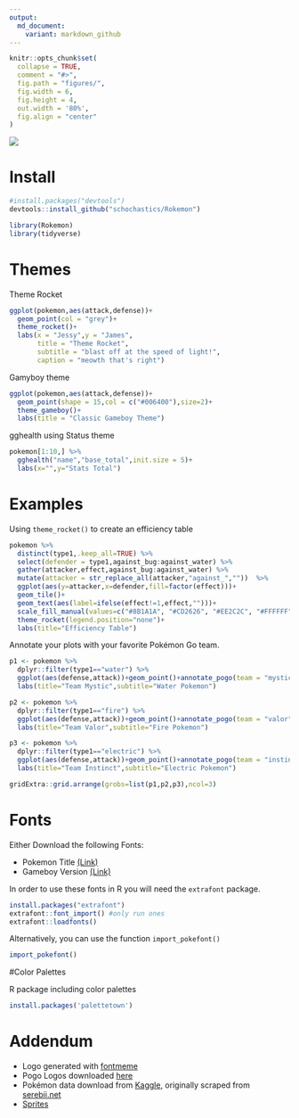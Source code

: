 ```yaml
---
output:
  md_document:
    variant: markdown_github
---
```


<!-- README.md is generated from README.Rmd. Please edit that file -->

```r
knitr::opts_chunk$set(
  collapse = TRUE,
  comment = "#>",
  fig.path = "figures/",
  fig.width = 6,
  fig.height = 4,
  out.width = '80%',
  fig.align = "center" 
)
```

![](rokemon.png) 


# Install
```r
#install.packages("devtools")
devtools::install_github("schochastics/Rokemon")
```

```r
library(Rokemon)
library(tidyverse)
```

# Themes

Theme Rocket

```r
ggplot(pokemon,aes(attack,defense))+
  geom_point(col = "grey")+
  theme_rocket()+
  labs(x = "Jessy",y = "James",
       title = "Theme Rocket",
       subtitle = "blast off at the speed of light!",
       caption = "meowth that's right")


```

Gamyboy theme

```r
ggplot(pokemon,aes(attack,defense))+
  geom_point(shape = 15,col = c("#006400"),size=2)+
  theme_gameboy()+
  labs(title = "Classic Gameboy Theme")
```

gghealth using Status theme
```r
pokemon[1:10,] %>% 
  gghealth("name","base_total",init.size = 5)+
  labs(x="",y="Stats Total")

```


# Examples

Using `theme_rocket()` to create an efficiency table
```r
pokemon %>%
  distinct(type1,.keep_all=TRUE) %>%
  select(defender = type1,against_bug:against_water) %>%
  gather(attacker,effect,against_bug:against_water) %>%
  mutate(attacker = str_replace_all(attacker,"against_",""))  %>%
  ggplot(aes(y=attacker,x=defender,fill=factor(effect)))+
  geom_tile()+
  geom_text(aes(label=ifelse(effect!=1,effect,"")))+
  scale_fill_manual(values=c("#8B1A1A", "#CD2626", "#EE2C2C", "#FFFFFF", "#00CD00", "#008B00"))+
  theme_rocket(legend.position="none")+
  labs(title="Efficiency Table")

```

Annotate your plots with your favorite Pokémon Go team.

```r

p1 <- pokemon %>%
  dplyr::filter(type1=="water") %>%
  ggplot(aes(defense,attack))+geom_point()+annotate_pogo(team = "mystic")+theme_mystic()+
  labs(title="Team Mystic",subtitle="Water Pokemon")

p2 <- pokemon %>%
  dplyr::filter(type1=="fire") %>%
  ggplot(aes(defense,attack))+geom_point()+annotate_pogo(team = "valor")+theme_valor()+
  labs(title="Team Valor",subtitle="Fire Pokemon")

p3 <- pokemon %>%
  dplyr::filter(type1=="electric") %>%
  ggplot(aes(defense,attack))+geom_point()+annotate_pogo(team = "instinct")+theme_instinct()+
  labs(title="Team Instinct",subtitle="Electric Pokemon")

gridExtra::grid.arrange(grobs=list(p1,p2,p3),ncol=3)

```


# Fonts

Either Download the following Fonts: 

 * Pokemon Title [(Link)](https://www.dafont.com/pokemon.font) 
 * Gameboy Version [(Link)](https://github.com/Superpencil/pokemon-font/releases/tag/v1.8.1)

In order to use these fonts in R you will need the `extrafont` package.
```R
install.packages("extrafont")
extrafont::font_import() #only run ones
extrafont::loadfonts()
```

Alternatively, you can use the function `import_pokefont()`
```r
import_pokefont()
```


#Color Palettes

R package including color palettes 

```R
install.packages('palettetown')
```

# Addendum

* Logo generated with [fontmeme](https://fontmeme.com/pokemon-font/)
* Pogo Logos downloaded [here](https://dribbble.com/shots/2831980-Pok-mon-GO-Team-Logos-Vector-Download)
* Pokémon data download from [Kaggle](https://www.kaggle.com/rounakbanik/pokemon), originally
scraped from [serebii.net](http://serebii.net/)
* [Sprites](https://github.com/PokeAPI/sprites)

